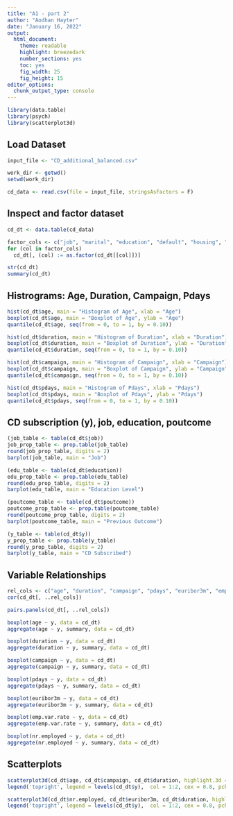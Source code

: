 ```yaml
---
title: "A1 - part 2"
author: "Aodhan Hayter"
date: "January 16, 2022"
output:
  html_document:
    theme: readable
    highlight: breezedark
    number_sections: yes
    toc: yes
    fig_width: 25
    fig_height: 15
editor_options:
  chunk_output_type: console
---
```


```r
library(data.table)
library(psych)
library(scatterplot3d)
```

## Load Dataset
```r
input_file <- "CD_additional_balanced.csv"

work_dir <- getwd()
setwd(work_dir)

cd_data <- read.csv(file = input_file, stringsAsFactors = F)
```

## Inspect and factor dataset
```r
cd_dt <- data.table(cd_data)

factor_cols <- c("job", "marital", "education", "default", "housing", "loan", "contact", "month", "day_of_week", "poutcome", "y")
for (col in factor_cols)
  cd_dt[, (col) := as.factor(cd_dt[[col]])]

str(cd_dt)
summary(cd_dt)
```

## Histrograms: Age, Duration, Campaign, Pdays
```r
hist(cd_dt$age, main = "Histogram of Age", xlab = "Age")
boxplot(cd_dt$age, main = "Boxplot of Age", ylab = "Age")
quantile(cd_dt$age, seq(from = 0, to = 1, by = 0.10))

hist(cd_dt$duration, main = "Histogram of Duration", xlab = "Duration")
boxplot(cd_dt$duration, main = "Boxplot of Duration", ylab = "Duration")
quantile(cd_dt$duration, seq(from = 0, to = 1, by = 0.10))

hist(cd_dt$campaign, main = "Histogram of Campaign", xlab = "Campaign")
boxplot(cd_dt$campaign, main = "Boxplot of Campaign", ylab = "Campaign")
quantile(cd_dt$campaign, seq(from = 0, to = 1, by = 0.10))

hist(cd_dt$pdays, main = "Histogram of Pdays", xlab = "Pdays")
boxplot(cd_dt$pdays, main = "Boxplot of Pdays", ylab = "Pdays")
quantile(cd_dt$pdays, seq(from = 0, to = 1, by = 0.10))
```

## CD subscription (y), job, education, poutcome
```r
(job_table <- table(cd_dt$job))
job_prop_table <- prop.table(job_table)
round(job_prop_table, digits = 2)
barplot(job_table, main = "Job")

(edu_table <- table(cd_dt$education))
edu_prop_table <- prop.table(edu_table)
round(edu_prop_table, digits = 2)
barplot(edu_table, main = "Education Level")

(poutcome_table <- table(cd_dt$poutcome))
poutcome_prop_table <- prop.table(poutcome_table)
round(poutcome_prop_table, digits = 2)
barplot(poutcome_table, main = "Previous Outcome")

(y_table <- table(cd_dt$y))
y_prop_table <- prop.table(y_table)
round(y_prop_table, digits = 2)
barplot(y_table, main = "CD Subscribed")
```

## Variable Relationships
```r
rel_cols <- c("age", "duration", "campaign", "pdays", "euribor3m", "emp.var.rate", "nr.employed")
cor(cd_dt[, ..rel_cols])

pairs.panels(cd_dt[, ..rel_cols])

boxplot(age ~ y, data = cd_dt)
aggregate(age ~ y, summary, data = cd_dt)

boxplot(duration ~ y, data = cd_dt)
aggregate(duration ~ y, summary, data = cd_dt)

boxplot(campaign ~ y, data = cd_dt)
aggregate(campaign ~ y, summary, data = cd_dt)

boxplot(pdays ~ y, data = cd_dt)
aggregate(pdays ~ y, summary, data = cd_dt)

boxplot(euribor3m ~ y, data = cd_dt)
aggregate(euribor3m ~ y, summary, data = cd_dt)

boxplot(emp.var.rate ~ y, data = cd_dt)
aggregate(emp.var.rate ~ y, summary, data = cd_dt)

boxplot(nr.employed ~ y, data = cd_dt)
aggregate(nr.employed ~ y, summary, data = cd_dt)
```

## Scatterplots
```r
scatterplot3d(cd_dt$age, cd_dt$campaign, cd_dt$duration, highlight.3d = T, pch = as.numeric(cd_dt$y), main = "3D Scatterplot of CD data")
legend('topright', legend = levels(cd_dt$y),  col = 1:2, cex = 0.8, pch = 1:2)

scatterplot3d(cd_dt$nr.employed, cd_dt$euribor3m, cd_dt$duration, highlight.3d = T, pch = as.numeric(cd_dt$y), main = "3D Scatterplot of CD data")
legend('topright', legend = levels(cd_dt$y),  col = 1:2, cex = 0.8, pch = 1:2)
```